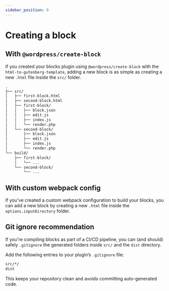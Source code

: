 ```yaml
---
sidebar_position: 0
---
```


# Creating a block

## With `@wordpress/create-block`

If you created your blocks plugin using `@wordpress/create-block` with the `html-to-gutenberg-template`, adding a new block is as simple as creating a new `.html` file inside the `src/` folder.

```txt
.
├── src/
│   ├── first-block.html
│   ├── second-block.html
│   ├── first-block/
│   │   ├── block.json
│   │   ├── edit.js
│   │   ├── index.js
│   │   └── render.php
│   └── second-block/
│       ├── block.json
│       ├── edit.js
│       ├── index.js
│       └── render.php
└── build/
    ├── first-block/
    │   └── ...
    └── second-block/
        └── ...
```

## With custom webpack config

If you've created a custom webpack configuration to build your blocks, you can add a new block by creating a new `.html` file inside the `options.inputDirectory` folder.

## Git ignore recommendation

If you're compiling blocks as part of a CI/CD pipeline, you can (and should) safely `.gitignore` the generated folders inside `src/` and the `dist` directory.

Add the following entries to your plugin’s `.gitignore` file:

```txt
src/*/
dist
```

This keeps your repository clean and avoids committing auto-generated code.
